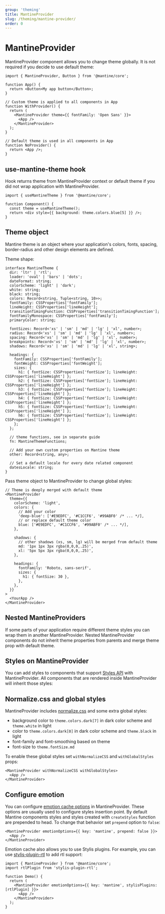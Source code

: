```yaml
---
group: 'theming'
title: MantineProvider
slug: /theming/mantine-provider/
order: 0
---
```



# MantineProvider

MantineProvider component allows you to change theme globally.
It is not required if you decide to use default theme:

```tsx
import { MantineProvider, Button } from '@mantine/core';

function App() {
  return <Button>My app button</Button>;
}

// Custom theme is applied to all components in App
function WithProvider() {
  return (
    <MantineProvider theme={{ fontFamily: 'Open Sans' }}>
      <App />
    </MantineProvider>
  );
}

// Default theme is used in all components in App
function NoProvider() {
  return <App />;
}
```

## use-mantine-theme hook

Hook returns theme from MantineProvider context or default theme
if you did not wrap application with MantineProvider.

```tsx
import { useMantineTheme } from '@mantine/core';

function Component() {
  const theme = useMantineTheme();
  return <div style={{ background: theme.colors.blue[5] }} />;
}
```

## Theme object

Mantine theme is an object where your application's colors, fonts, spacing, border-radius and other design elements are defined.

Theme shape:

```tsx
interface MantineTheme {
  dir: 'ltr' | 'rtl';
  loader: 'oval' | 'bars' | 'dots';
  dateFormat: string;
  colorScheme: 'light' | 'dark';
  white: string;
  black: string;
  colors: Record<string, Tuple<string, 10>>;
  fontFamily: CSSProperties['fontFamily'];
  lineHeight: CSSProperties['lineHeight'];
  transitionTimingFunction: CSSProperties['transitionTimingFunction'];
  fontFamilyMonospace: CSSProperties['fontFamily'];
  primaryColor: string;

  fontSizes: Record<'xs' | 'sm' | 'md' | 'lg' | 'xl', number>;
  radius: Record<'xs' | 'sm' | 'md' | 'lg' | 'xl', number>;
  spacing: Record<'xs' | 'sm' | 'md' | 'lg' | 'xl', number>;
  breakpoints: Record<'xs' | 'sm' | 'md' | 'lg' | 'xl', number>;
  shadows: Record<'xs' | 'sm' | 'md' | 'lg' | 'xl', string>;

  headings: {
    fontFamily: CSSProperties['fontFamily'];
    fontWeight: CSSProperties['fontWeight'];
    sizes: {
      h1: { fontSize: CSSProperties['fontSize']; lineHeight: CSSProperties['lineHeight'] };
      h2: { fontSize: CSSProperties['fontSize']; lineHeight: CSSProperties['lineHeight'] };
      h3: { fontSize: CSSProperties['fontSize']; lineHeight: CSSProperties['lineHeight'] };
      h4: { fontSize: CSSProperties['fontSize']; lineHeight: CSSProperties['lineHeight'] };
      h5: { fontSize: CSSProperties['fontSize']; lineHeight: CSSProperties['lineHeight'] };
      h6: { fontSize: CSSProperties['fontSize']; lineHeight: CSSProperties['lineHeight'] };
    };
  };

  // theme functions, see in separate guide
  fn: MantineThemeFunctions;

  // Add your own custom properties on Mantine theme
  other: Record<string, any>;

  // Set a default locale for every date related component
  datesLocale: string;
}
```

Pass theme object to MantineProvider to change global styles:

```tsx
// Theme is deeply merged with default theme
<MantineProvider
  theme={{
    colorScheme: 'light',
    colors: {
      // Add your color
      'deep-blue': ['#E9EDFC', '#C1CCF6', '#99ABF0' /* ... */],
      // or replace default theme color
      blue: ['#E9EDFC', '#C1CCF6', '#99ABF0' /* ... */],
    },

    shadows: {
      // other shadows (xs, sm, lg) will be merged from default theme
      md: '1px 1px 3px rgba(0,0,0,.25)',
      xl: '5px 5px 3px rgba(0,0,0,.25)',
    },

    headings: {
      fontFamily: 'Roboto, sans-serif',
      sizes: {
        h1: { fontSize: 30 },
      },
    },
  }}
>
  <YourApp />
</MantineProvider>
```

## Nested MantineProviders

If some parts of your application require different theme styles
you can wrap them in another MantineProvider.
Nested MantineProvider components do not inherit theme properties from parents
and merge theme prop with default theme.

<Demo data={nestedProviders} />

## Styles on MantineProvider

You can add styles to components that support [Styles API](/theming/styles-api/) with MantineProvider.
All components that are rendered inside MantineProvider will inherit those styles:

<Demo data={providerStyles} />

## Normalize.css and global styles

MantineProvider includes [normalize.css](https://necolas.github.io/normalize.css/) and some extra global styles:

- background color to `theme.colors.dark[7]` in dark color scheme and `theme.white` in light
- color to `theme.colors.dark[0]` in dark color scheme and `theme.black` in light
- font-family and font-smoothing based on theme
- font-size to `theme.fontSize.md`

To enable these global styles set `withNormalizeCSS` and `withGlobalStyles` props:

```tsx
<MantineProvider withNormalizeCSS withGlobalStyles>
  <App />
</MantineProvider>
```

## Configure emotion

You can configure [emotion cache options](https://emotion.sh/docs/@emotion/cache#options) in MantineProvider.
These options are usually used to configure styles insertion point. By default Mantine components styles and
styles created with `createStyles` function are prepended to head. To change that behavior set `prepend` option to `false`:

```tsx
<MantineProvider emotionOptions={{ key: 'mantine', prepend: false }}>
  <App />
</MantineProvider>
```

Emotion cache also allows you to use Stylis plugins. For example,
you can use [stylis-plugin-rtl](https://github.com/styled-components/stylis-plugin-rtl)
to add rtl support:

```tsx
import { MantineProvider } from '@mantine/core';
import rtlPlugin from 'stylis-plugin-rtl';

function Demo() {
  return (
    <MantineProvider emotionOptions={{ key: 'mantine', stylisPlugins: [rtlPlugin] }}>
      <App />
    </MantineProvider>
  );
}
```

